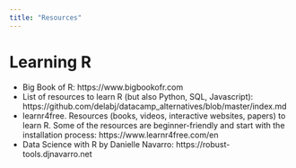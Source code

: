 ```yaml
---
title: "Resources"
---
```


# Learning R 

- Big Book of R: https://www.bigbookofr.com
- List of resources to learn R (but also Python, SQL, Javascript): https://github.com/delabj/datacamp_alternatives/blob/master/index.md
- learnr4free. Resources (books, videos, interactive websites, papers) to learn R. Some of the resources are beginner-friendly and start with the installation process: https://www.learnr4free.com/en
- Data Science with R by Danielle Navarro: https://robust-tools.djnavarro.net
